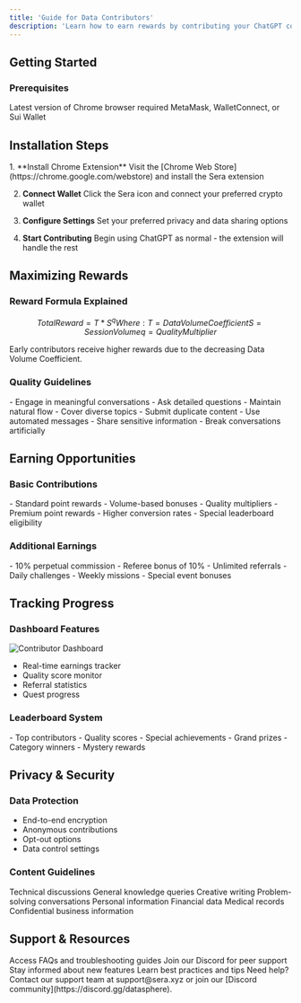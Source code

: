 ```yaml
---
title: 'Guide for Data Contributors'
description: 'Learn how to earn rewards by contributing your ChatGPT conversations'
---
```


## Getting Started

### Prerequisites
<CardGroup cols={2}>
  <Card title="Chrome Browser" icon="chrome">
    Latest version of Chrome browser required
  </Card>
  <Card title="Crypto Wallet" icon="wallet">
    MetaMask, WalletConnect, or Sui Wallet
  </Card>
</CardGroup>

## Installation Steps

<Steps>
  1. **Install Chrome Extension**
     Visit the [Chrome Web Store](https://chrome.google.com/webstore) and install the Sera extension

  2. **Connect Wallet**
     Click the Sera icon and connect your preferred crypto wallet

  3. **Configure Settings**
     Set your preferred privacy and data sharing options

  4. **Start Contributing**
     Begin using ChatGPT as normal - the extension will handle the rest
</Steps>

## Maximizing Rewards

### Reward Formula Explained
```math
Total Reward = T * S^q

Where:
T = Data Volume Coefficient
S = Session Volume
q = Quality Multiplier
```

<Note>
Early contributors receive higher rewards due to the decreasing Data Volume Coefficient.
</Note>

### Quality Guidelines

<CardGroup cols={2}>
  <Card title="Do's" icon="check">
    - Engage in meaningful conversations
    - Ask detailed questions
    - Maintain natural flow
    - Cover diverse topics
  </Card>
  <Card title="Don'ts" icon="xmark">
    - Submit duplicate content
    - Use automated messages
    - Share sensitive information
    - Break conversations artificially
  </Card>
</CardGroup>

## Earning Opportunities

### Basic Contributions
<AccordionGroup>
  <Accordion title="GPT-3.5 Conversations">
    - Standard point rewards
    - Volume-based bonuses
    - Quality multipliers
  </Accordion>
  <Accordion title="GPT-4 Conversations">
    - Premium point rewards
    - Higher conversion rates
    - Special leaderboard eligibility
  </Accordion>
</AccordionGroup>

### Additional Earnings

<CardGroup cols={2}>
  <Card title="Referral Program" icon="user-plus">
    - 10% perpetual commission
    - Referee bonus of 10%
    - Unlimited referrals
  </Card>
  <Card title="Quest System" icon="trophy">
    - Daily challenges
    - Weekly missions
    - Special event bonuses
  </Card>
</CardGroup>

## Tracking Progress

### Dashboard Features

<Frame>
  <img src="/images/contributor-dashboard.png" alt="Contributor Dashboard" />
</Frame>

- Real-time earnings tracker
- Quality score monitor
- Referral statistics
- Quest progress

### Leaderboard System

<AccordionGroup>
  <Accordion title="Weekly Rankings">
    - Top contributors
    - Quality scores
    - Special achievements
  </Accordion>
  <Accordion title="Monthly Competitions">
    - Grand prizes
    - Category winners
    - Mystery rewards
  </Accordion>
</AccordionGroup>

## Privacy & Security

### Data Protection
- End-to-end encryption
- Anonymous contributions
- Opt-out options
- Data control settings

### Content Guidelines
<Check>Technical discussions</Check>
<Check>General knowledge queries</Check>
<Check>Creative writing</Check>
<Check>Problem-solving conversations</Check>
<Cross>Personal information</Cross>
<Cross>Financial data</Cross>
<Cross>Medical records</Cross>
<Cross>Confidential business information</Cross>

## Support & Resources

<CardGroup cols={2}>
  <Card title="Help Center" icon="circle-question">
    Access FAQs and troubleshooting guides
  </Card>
  <Card title="Community" icon="discord">
    Join our Discord for peer support
  </Card>
  <Card title="Updates" icon="bell">
    Stay informed about new features
  </Card>
  <Card title="Tutorials" icon="graduation-cap">
    Learn best practices and tips
  </Card>
</CardGroup>

<Note>
Need help? Contact our support team at support@sera.xyz or join our [Discord community](https://discord.gg/datasphere).
</Note> 